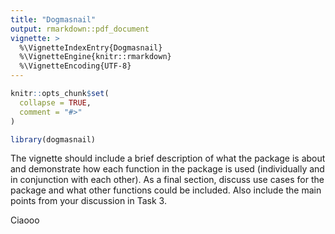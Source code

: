 ```yaml
---
title: "Dogmasnail"
output: rmarkdown::pdf_document
vignette: >
  %\VignetteIndexEntry{Dogmasnail}
  %\VignetteEngine{knitr::rmarkdown}
  %\VignetteEncoding{UTF-8}
---
```


```r
knitr::opts_chunk$set(
  collapse = TRUE,
  comment = "#>"
)
```

```r
library(dogmasnail)
```

The vignette should include a brief description of what the package is about and demonstrate how each function in the package is used (individually and in conjunction with each other). As a final section, discuss use cases for the package and what other functions could be included. Also include the main points from your discussion in Task 3.

Ciaooo

